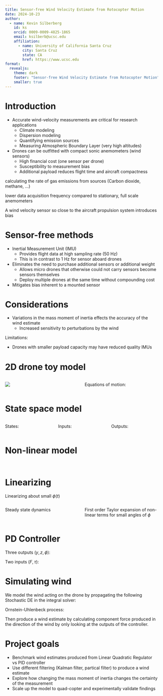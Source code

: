 ```yaml
---
title: Sensor-free Wind Velocity Estimate from Rotocopter Motion
date: 2024-10-23
author:
  - name: Kevin Silberberg
    id: ks
    orcid: 0009-0009-4825-1865
    email: ksilberb@ucsc.edu
    affiliation:
      - name: University of California Santa Cruz
        city: Santa Cruz
        state: CA
        href: https://www.ucsc.edu
format:
  revealjs:
    theme: dark
    footer: "Sensor-free Wind Velocity Estimate from Rotocopter Motion"
    smaller: true
---
```


# Introduction 

- Accurate wind-velocity measurements are critical for research applications
  - Climate modeling
  - Dispersion modeling
  - Quantifying emission sources
  - Measuring Atmospheric Boundary Layer (very high altitudes)

- Drones can be outfitted with compact sonic anemometers (wind sensors)
  - High financial cost (one sensor per drone)
  - Susceptibility to measurement bias 
  - Additional payload reduces flight time and aircraft compactness 

::: {.notes}
calculating the rate of gas emissions from sources (Carbon dioxide, methane, ...)

lower data acquisition frequency compared to stationary, full scale anemometers

A wind velocity sensor so close to the aircraft propulsion system introduces bias 
:::

# Sensor-free methods
- Inertial Measurement Unit (IMU)
  - Provides flight data at high sampling rate (50 Hz)
  - This is in contrast to 1 Hz for sensor aboard drones
  
- Eliminates the need to purchase additional sensors or additional weight
  - Allows micro drones that otherwise could not carry sensors become sensors themselves
  - Deploy multiple drones at the same time without compounding cost 
  
- Mitigates bias inherent to a mounted sensor 


::: {.notes} 

:::

# Considerations

- Variations in the mass moment of inertia effects the accuracy of the wind estimate
  - Increased sensitivity to perturbations by the wind
  
Limitations:

- Drones with smaller payload capacity may have reduced quality IMUs

::: {.notes}

:::

# 2D drone toy model

:::: {.columns}

::: {.column width="50%"}
![](File_000.png)
:::

::: {.column width="50%"}
Equations of motion:
\begin{align}
	-F(t)\sin{\phi(t)} &= m \frac{d^2y}{dt^2} \\
	F(t)\cos{\phi(t)} &= mg + m \frac{d^2z}{dt^2}\\
	\tau(t) &= I_{xx} \frac{d^2\phi}{dt^2}
\end{align}
:::

::::


::: {.notes}

:::

# State space model

:::: {.columns}

:::{.column width="33%"}
States:
\begin{align}
	x_1 &= y(t) \\
	x_2 &= z(t) \\
	x_3 &= \phi(t) \\
	x_4 &= \dot{y}(t) \\
	x_5 &= \dot{z}(t) \\
	x_6 &= \dot{\phi}(t)
\end{align}
:::

:::{.column width="33%"}
Inputs:
\begin{align}
u_1 &= F(t) \\
u_2 &= \tau(t)
\end{align}
:::

:::{.column width="33%"}
Outputs:
\begin{align}
y_1 &= y(t) \\
y_2 &= z(t) \\
y_3 &= \phi(t)
\end{align}
:::
::::

# Non-linear model

:::: {.columns}

::: {.column width="50%"}
\begin{align}
	\left[
	\begin{matrix}
		\dot{x_1}\\
		\dot{x_2}\\
		\dot{x_3}\\
		\dot{x_4}\\
		\dot{x_5}\\
		\dot{x_6}
	\end{matrix}\right] =
	\left[
	\begin{matrix}
		x_4 \\
		x_5 \\
		x_6 \\
		-\frac{u_1}{m}\sin(x_3) \\
		\frac{u_1}{m}\cos(x_3) - g \\
		\frac{u_2}{I_{xx}}
	\end{matrix}\right]
\end{align}
:::

::: {.column width="50%"}
\begin{align}
	\left[
	\begin{matrix}
		y_1 \\
		y_2 \\
		y_3
	\end{matrix}\right] =
	\left[
	\begin{matrix}
		1 & 0 & 0 \\
		0 & 1 & 0 \\
		0 & 0 & 1
	\end{matrix}\right]
	\left[
	\begin{matrix}
		x_1 \\
		x_2 \\
		x_3
	\end{matrix}\right]
\end{align}
:::
::::

# Linearizing 

Linearizing about small $\phi(t)$

:::: {.columns}

::: {.column width="50%"}

Steady state dynamics

\begin{align}
	F_{eq}(t) &= mg \\
	\tau_{eq}(t) &= 0 \\
	\phi_{eq}(t) &= 0 \\
	y_{eq}(t) &= y_0 \\
	z_{eq}(t) &= z_0
\end{align}

:::

::: {.column width="50%"}

First order Taylor expansion of non-linear terms for small angles of $\phi$

\begin{align}
	\sin{(\phi)} &= \sin{(0)} + \cos(0)(\phi - 0) \\
	&= \phi \\
	\cos(\phi) &= \cos(0) -\sin(0)(\phi - 0) \\
	&= 1
\end{align}
:::

::::

# PD Controller 
Three outputs ($y, z, \phi$):
\begin{align}
	\ddot{z}_{ctrl} &= \ddot{z}_{d} + K_{pz}(z_d - z) + K_{dz}(\dot{z}_d - \dot{z}) \\
	\ddot{y}_{ctrl} &= \ddot{y}_{d} + K_{py}(y_d - y) + K_{dy}(\dot{y}_d - \dot{y}) \\
	\ddot{\phi}_{ctrl} &= \ddot{\phi}_{d} + K_{p\phi}(\phi_d - \phi) + K_{d\phi}(\dot{\phi}_d - \dot{\phi})
\end{align}

Two inputs ($F, \tau$):
\begin{align}
	u_1 &= mg + m\ddot{z}_{ctrl} \\
	u_2 &= I_{xx}\ddot{\phi}_{ctrl}
\end{align}
	
# Simulating wind

We model the wind acting on the drone by propagating the following Stochastic DE in the integral solver:

Ornstein-Uhlenbeck process:

\begin{align}
	dx_t = \theta(\mu - x_t)dt + \sigma dW_t
\end{align}

Then produce a wind estimate by calculating component force produced in the direction of the wind by only looking at the outputs of the controller.

# Project goals

- Benchmark wind estimates produced from Linear Quadratic Regulator vs PID controller
- Use different filtering (Kalman filter, partical filter) to produce a wind estimate 
- Explore how changing the mass moment of inertia changes the certainty of the measurement
- Scale up the model to quad-copter and experimentally validate findings 
